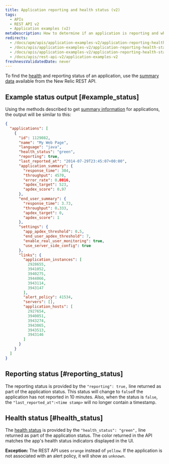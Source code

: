 ```yaml
---
title: Application reporting and health status (v2)
tags:
  - APIs
  - REST API v2
  - Application examples (v2)
metaDescription: How to determine if an application is reporting and what it's health status is by using New Relic's REST API v2.
redirects:
  - /docs/apm/apis/application-examples-v2/application-reporting-health-status
  - /docs/apis/application-examples-v2/application-reporting-health-status
  - /docs/apis/application-examples-v2/application-reporting-health-status-v2
  - /docs/apis/rest-api-v2/application-examples-v2
freshnessValidatedDate: never
---
```


To find the [health](/docs/accounts-partnerships/education/getting-started-new-relic/glossary#health-status) and reporting status of an application, use the [summary data](/docs/apm/apis/api-v2-examples/summary-data-examples) available from the New Relic REST API.

## Example status output [#example_status]

Using the methods described to get [summary information](/docs/apm/apis/api-v2-examples/summary-data-examples) for applications, the output will be similar to this:

```json
{
  "applications": [
    {
      "id": 1129082,
      "name": "My Web Page",
      "language": "java",
      "health_status": "green",
      "reporting": true,
      "last_reported_at": "2014-07-29T23:45:07+00:00",
      "application_summary": {
        "response_time": 304,
        "throughput": 4570,
        "error_rate": 0.0016,
        "apdex_target": 523,
        "apdex_score": 0.97
      },
      "end_user_summary": {
        "response_time": 3.73,
        "throughput": 0.333,
        "apdex_target": 0,
        "apdex_score": 1
      },
      "settings": {
        "app_apdex_threshold": 0.5,
        "end_user_apdex_threshold": 7,
        "enable_real_user_monitoring": true,
        "use_server_side_config": true
      },
      "links": {
        "application_instances": [
          2928655,
          3941052,
          3940275,
          3944066,
          3943114,
          3943147
        ],
        "alert_policy": 41534,
        "servers": [],
        "application_hosts": [
          2927654,
          3940051,
          3943274,
          3943065,
          3943513,
          3943146
        ]
      }
    }
  ]
}
```

## Reporting status [#reporting_status]

The reporting status is provided by the `"reporting": true,` line returned as part of the application status. This status will change to `false`if the application has not reported in 10 minutes. Also, when the status is `false`, the `"last_reported_at":<time stamp>` will no longer contain a timestamp.

## Health status [#health_status]

The [health status](/docs/accounts-partnerships/education/getting-started-new-relic/glossary#health-status) is provided by the `"health_status": "green",` line returned as part of the application status. The color returned in the API matches the app's health status indicators displayed in the UI.

<DNT>**Exception:**</DNT> The REST API uses `orange` instead of `yellow`. If the application is not associated with an alert policy, it will show as `unknown`.

